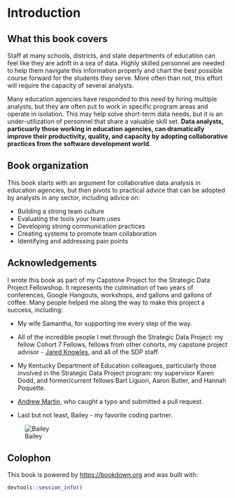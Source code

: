 # Introduction

## What this book covers

Staff at many schools, districts, and state departments of education can feel like they are adrift in a sea of data. Highly skilled personnel are needed to help them navigate this information properly and chart the best possible course forward for the students they serve. More often than not, this effort will require the capacity of several analysts. 

Many education agencies have responded to this need by hiring multiple analysts, but they are often put to work in specific program areas and operate in isolation. This may help solve short-term data needs, but it is an under-utilization of personnel that share a valuable skill set. **Data analysts, particuarly those working in education agencies, can dramatically improve their productivity, quality, and capacity by adopting collaborative practices from the software development world.**

## Book organization

This book starts with an argument for collaborative data analysis in education agencies, but then pivots to practical advice that can be adopted by analysts in any sector, including advice on:

- Building a strong team culture
- Evaluating the tools your team uses
- Developing strong communication practices
- Creating systems to promote team collaboration
- Identifying and addressing pain points

## Acknowledgements

I wrote this book as part of my Capstone Project for the Strategic Data Project Fellowshop. It represents the culmination of two years of conferences, Google Hangouts, workshops, and gallons and gallons of coffee. Many people helped me along the way to make this project a success, including:

* My wife Samantha, for supporting me every step of the way.

* All of the incredible people I met through the Strategic Data Project: my fellow Cohort 7 Fellows, fellows from other cohorts, my capstone project advisor - [Jared Knowles](https://github.com/jknowles), and all of the SDP staff. 
  
* My Kentucky Department of Education colleagues, particularly those involved in the Strategic Data Project program: my supervisor Karen Dodd, and former/current fellows Bart Liguori, Aaron Butler, and Hannah Poquette.

* [Andrew Martin](https://github.com/almartin82), who caught a typo and submitted a pull request.

* Last but not least, Bailey - my favorite coding partner.

![Bailey](coding_with_bailey.jpg)

## Colophon

This book is powered by <https://bookdown.org> and was built with:

```r
devtools::session_info()
```